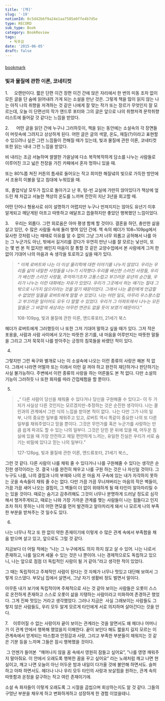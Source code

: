```yaml
---
title: '[책]'
slug: '-19'
notionId: 0c5d42b6f9a24e1aa7585e0ffe4b7d5e
type: RECORD
sub_type: Book
category: BookReview
tags:
  - 독후감
date: '2015-06-05'
draft: false
---
```


### 



[bookmark](https://www.aladin.co.kr/shop/wproduct.aspx?ItemId=191663333)


### 빛과 물질에 관한 이론, 코네티컷


1.     오랜만이다. 짧은 단편 이건 장편 이건 간에 앉은 자리에서 한 번의 미동 조차 없이 모든 글을 단 숨에 읽어내려 가게 되는 소설을 만난 것은. 그렇게 책을 많이 읽지 않는 나는 아직 나의 취향을 저격하는 것 같은 나에게 잘 맞는 작가 또는 장르가 무엇인지 잘 모르는데, 오늘 이 단편선의 작가 앤드루 포터와 그의 글은 앞으로 나의 취향저격 문학취향 리스트에 들어갈 것 같다는 느낌을 받았다.


2.      어떤 글을 읽던 간에 누구나 그러하듯이, 책을 읽는 동안에는 소설속의 각 장면들이 머릿속에 그려지고  상상하게 된다. 어떤 글은 글의 색깔, 온도, 재질(?)이라고 표현할 수 있으려나 싶은 그런 느낌들이 전해질 때가 있는데, 빛과 물질에 관한 이론, 코네티컷 또한 읽는 내내 그런 느낌을 받았다. 


비 내리는 조금 서늘하며 쌀쌀한 가을날에 다소 복작복작하게 담소를 나누는 사람들로 이루어진 크고 넓은 천장을 가진 카페에서 혼자 멍하니 있을 때.


또는 80%쯤 쳐진 커튼의 틈새로 들어오는 작고 희미한 해질녘의 빛으로 가득한 방안에서 조용히 이불을 덮고 침대에 누워있을 때.


또, 졸업식날 모두가 집으로 돌아가고 난 후, 텅-빈 교실에 가만히 앉아있다가 책상에 엎드린 채 차갑고 서늘한 책상의 온도를 느끼며 잔잔히 지난 3년을 회고할 때.


어떤 단어나 형용사로 쉬이 설명하기 어렵지만 누구나 만져지지는 않아도 유년기 이후 알게되고 깨닫게된 아프고 따뜻하고 애달프고 씁쓸하지만 좋았던 행복했던 느낌이었다.


3.     우리는 외롭다. 그런 외로움은 아마 평생 함께 할 것이다. 결혼을 하던, 충만한 삶을 살고 있던, 수 많은 사람들 속에 둘러 쌓여 있던 간에. 책 속의 헤더가 108~109pg에서 묘사한 것처럼 나는 때때로 이유를 알 수 없이 그냥 그저 너무 외롭고 공허해서 나를 아는 그 누군가도 아닌, 밖에서 길거리를 걷다가 우연히 만난 나를 잘 모르는 낯선이, 또는 몇 번 본 적 없지만 왜인지 마음이 잘 통할 것 같은 교양수업에서 본 사람에게 그저 한 없이 기대어 나의 마음과 속 생각을 토로하고 싶을 때가 있다. 


 

> _“ 이제 로버트와 나는 더 이상 물리학에 대한 이야기를 나누지 않았다. 우리는 우리들 삶의 내밀한 사정들을 나누기 시작했다-우리를 배신한 스러진 사랑들, 우리가 배신한 스러진 사랑들, 추억하기조차 고통스럽고 부끄러운 유년의 순간들, 우리가 나누는 이런 대화에는 자유가 있었다. 우리가 그곳에서 하는 얘기는 절대 그 밖으로 나가지 않으리라는 것을 알기 때문이었다. 그래서 나는 콜린에게 언급할 수 없었떤 일들을 로버트에게 말할 수 있었다. 나는 어떤 일도, 아무리 우스꽝스럽고 부끄러운 일이어도 모두 다 말할 수 있었다. 우리가 그 아파트에서 나누는 모든 말들은 그 바깥의 세상과는 아무런 연관도 없을 듯이 보였기 때문이다.”_  
>   
> 108-109pg, 빛과 물질에 관한 이론, 앤드류포터, 21세기 북스

헤더가 로버트에게 그러했듯이 나 또한 그저 기대어 말하고 싶을 때가 있다. 그저 작은 포옹을, 사람과 사람 사이에서 오가는 따뜻한 온기를, 내 마음을 어루만지는 따뜻한 말들을 그리고 그저 묵묵히 나를 받아주는 긍정의 침묵들을 바랬던 적이 있다. 


4.


그렇지만 그런 욕구와 별개로 나는 이 소설속에 나오는 이런 종류의 사랑은 해본 적 없다. 그래서 나라면 어떨까 또는 이래서 이런 걸 꺼야 하고 완전히 재단하거나 판단하기는 사실 불가능하다. 주변에서 이런 종류의 사랑을 하는 어른들도 본 적 없다. 다만 소설의 기능이 그러하듯 나 또한 화자를 따라 간접체험을 할 뿐이다. 


5.

> _“ 다른 사람이 당신을 채워줄 수 있다거나 당신을 구원해줄 수 있다고- 이 두 가지가 사실상 다른 것인지는 모르겠지만-추정하는 것은 순진한 생각이다. 나는 콜린과의 관계에서 그런 식의 느낌을 받아본 적이 없다.  나는 다만 그가 나의 일부, 나의 중요한 일부를 채워주고 있고, 로버트 역시 똑같이 중요한 나의 또 다른 일부를 채워주었다고 믿을 뿐이다. 그것은 무언가를 혹은 누군가를 사랑하는 만큼 쉽게 파괴도 할 수 있는 나의 일부다. 그것은 닫힌 문 뒤에 있을 때, 어두운 침실에 있을 때 가장 안전하고 제일 편안하게 느끼는, 유일한 진실은 우리가 서로 숨기는 비밀에 있다고 믿는 나의 일부다.”  
>   
> 127-128pg, 빛과 물질에 관한 이론, 앤드류포터, 21세기 북스_

그런 것 같다. 다른 사람이 나를 채워 줄 수 있다거나 나를 구원해줄 수 있다는 생각은 순진한 생각이라는 것. 결국 나를 완전히 채우고 나를 구원 하는 것은 나 자신일 것이다. 그 누구도 나를, 나의 결핍과 나의 부재와 나의 온 마음 저 구속에 있는 내가 자각하지 못하는 곳을 속속들이 채워 줄 수는 없다. 다만 가끔 가끔 무너져버리는 마음의 작은 벽들이, 가끔 가끔 새어 나오는 결핍이, 그 벽들이 더 없이 위태하게 될 때 타인이 알아차리릴 수는 있을 것이다. 때로는 숨기고 감추려해도 그것이 너무나 분명하게 드러날 정도로 심각해서 챙겨주게되고, 때로는 나와 가장 가까운 관계를 맺는 사람들이 나는 힘들다고 인지조차 하지 못하는 나의 어떤 면모를 먼저 발견하고 알아차리게 돼서 나 모르게 나의 부족한 부분을 받쳐주는 것 일수도 있다.


6.


나는 너무나 작고 또 한 없이 약한 존재이기에 이렇게 수 많은 관계 속에서 부족함을 채움 받으며 살고 있고, 앞으로도 그럴 것 같다. 


지금보다 더 어릴 적에는 “나는 그 누구에게도 의지 하지 않고 살 수 있어. 나는 나로서 존재하고, 나를 일으켜 세울 수 있는 것은 나 뿐이야. 나는 경제적으로도 독립하고 있으니, 나는 앞으로 점점 더 독립적인 사람이 될 거 같아.”라고 생각한 적이 있었다. 

그 때는 독립적이고 주체적인 사람이 된다는 것 자체가 너무나 멋있고 대단해 보여서 그렇게 으스댔다. 부모님 집에서 살면서, 그냥 자기 생활비 정도 벌면서 말이다. 


아무튼 내가 보기에 독립적이며 주체적으로 사는 것 같아 보이는 사람들은 오롯이 스스로 온전하게 존재하고 스스로 오롯이 삶을 지탱하는 사람이라고 미화하여 존경하곤 했었다. 그게 진짜 멋있는 거라고 생각했었다. 그러나 지금은  사실 그래보이는 사람들도 그렇지 않은 사람들도, 우리 모두 알게 모르게 타인에게 서로 의지하며 살아간다는 것을 안다. 


7.    이루어질 수 없는 사랑이자 끝이 보이는 관계라는 것을 알면서도 왜 헤더나 어머니가 이 관계 안에서 행복해 했었을지 이해한다. 끝이 보인다 해도 짧을지 길지 모르는 이 관계속에서 얻게되는 따스함과 안정감과 사랑, 그리고 부족한 부분들이 채워지는 것 같은 기분 등을 느끼며 그들은 잠시 행복했을 것이다.


 그 언젠가 들어본  “깨어나지 않을 꿈 속에서 영원히 잠들고 싶어요”, ”나를 영영 깨워주지 말아줘요. 이 안에서 오래도록 행복한 꿈을 꾸고 싶어요” 라는 노래처럼 깨고 나면 현실이고, 깨고 나면 오늘이 아닌 어두운 밤과 내일이 다가올 것에 불안해 하면서도. 슬퍼하고 아파 하면서도. 헤더나 나나 우리 모두 타인의 사랑과 보살핌을 원하는, 관계 속의 따뜻함과 온정을 갈구하는 작고 여린 존재이기에.  


소설 속 화자들이 이렇게 오래도록 그 시절을 곱씹으며 회상하는지도 알 것 같다. 그들의 구멍난 부분을 채우게 하고 변화하게하고 성장하게 한 경험 이었을테니. 


 

